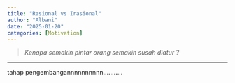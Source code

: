```yaml
---
title: "Rasional vs Irasional"
author: "Albani"
date: "2025-01-20"
categories: [Motivation]
---
```

> *Kenapa semakin pintar orang semakin susah diatur ?*

-------

tahap pengembangannnnnnnnnn...........


